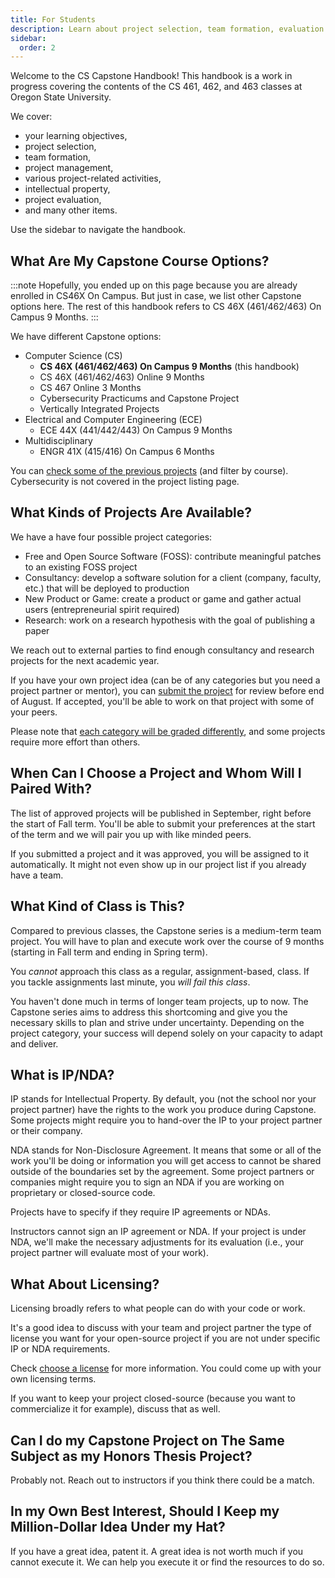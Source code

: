 ```yaml
---
title: For Students
description: Learn about project selection, team formation, evaluation criteria, and available project categories. Start planning your Capstone journey with clear objectives and expectations.
sidebar:
  order: 2
---
```



Welcome to the CS Capstone Handbook! This handbook is a work in progress covering the contents of the CS 461, 462, and 463 classes at Oregon State University.

We cover:

- your learning objectives, 
- project selection, 
- team formation,
- project management,
- various project-related activities,
- intellectual property,
- project evaluation,
- and many other items.

Use the sidebar to navigate the handbook.


## What Are My Capstone Course Options?

:::note
Hopefully, you ended up on this page because you are already enrolled in CS46X On Campus. But just in case, we list other Capstone options here. The rest of this handbook refers to CS 46X (461/462/463) On Campus 9 Months.
:::

We have different Capstone options:

- Computer Science (CS)
  - **CS 46X (461/462/463) On Campus 9 Months** (this handbook)
  - CS 46X (461/462/463) Online 9 Months
  - CS 467 Online 3 Months
  - Cybersecurity Practicums and Capstone Project
  - Vertically Integrated Projects
- Electrical and Computer Engineering (ECE)
  - ECE 44X (441/442/443) On Campus 9 Months 
- Multidisciplinary
  - ENGR 41X (415/416) On Campus 6 Months 


You can [check some of the previous projects](https://eecs.engineering.oregonstate.edu/capstone/submission/pages/browseProjects.php) (and filter by course). Cybersecurity is not covered in the project listing page.

## What Kinds of Projects Are Available?

We have a have four possible project categories:

- Free and Open Source Software (FOSS): contribute meaningful patches to an existing FOSS project
- Consultancy: develop a software solution for a client (company, faculty, etc.) that will be deployed to production
- New Product or Game: create a product or game and gather actual users (entrepreneurial spirit required)
- Research: work on a research hypothesis with the goal of publishing a paper

<LinkCard
  title="Project Categories"
  description="Learn more about their benefits, challenges, and requirements."
  href="/practicalities/categories/"
/>

We reach out to external parties to find enough consultancy and research projects for the next academic year.

If you have your own project idea (can be of any categories but you need a project partner or mentor), you can [submit the project](https://eecs.engineering.oregonstate.edu/capstone/submission/pages/) for review before end of August. If accepted, you'll be able to work on that project with some of your peers.

Please note that [each category will be graded differently](/project-evaluation/rubrics/#verification-and-validation), and some projects require more effort than others.

## When Can I Choose a Project and Whom Will I Paired With?

The list of approved projects will be published in September, right before the start of Fall term. You'll be able to submit your preferences at the start of the term and we will pair you up with like minded peers.

<LinkCard
  title="Project Selection"
  description="Learn more about selecting a project."
  href="/practicalities/selection/"
/>
<LinkCard
  title="Team Formation"
  description="Learn more about the different ways of collaborating with others."
  href="/practicalities/teams/"
/>

If you submitted a project and it was approved, you will be assigned to it automatically. It might not even show up in our project list if you already have a team.

## What Kind of Class is This?

Compared to previous classes, the Capstone series is a medium-term team project. You will have to plan and execute work over the course of 9 months (starting in Fall term and ending in Spring term).

<LinkCard
  title="The CS Capstone Series"
  description="Learn more about the different classes in the series."
  href="/learning-objectives/series/"
/>

You *cannot* approach this class as a regular, assignment-based, class. If you tackle assignments last minute, you *will fail this class*.

You haven't done much in terms of longer team projects, up to now. The Capstone series aims to address this shortcoming and give you the necessary skills to plan and strive under uncertainty. Depending on the project category, your success will depend solely on your capacity to adapt and deliver.

## What is IP/NDA?

IP stands for Intellectual Property. By default, you (not the school nor your project partner) have the rights to the work you produce during Capstone. Some projects might require you to hand-over the IP to your project partner or their company. 

NDA stands for Non-Disclosure Agreement. It means that some or all of the work you'll be doing or information you will get access to cannot be shared outside of the boundaries set by the agreement. Some project partners or companies might require you to sign an NDA if you are working on proprietary or closed-source code. 

Projects have to specify if they require IP agreements or NDAs.

Instructors cannot sign an IP agreement or NDA. If your project is under NDA, we'll make the necessary adjustments for its evaluation (i.e., your project partner will evaluate most of your work).

## What About Licensing?

Licensing broadly refers to what people can do with your code or work. 

It's a good idea to discuss with your team and project partner the type of license you want for your open-source project if you are not under specific IP or NDA requirements. 

Check [choose a license](https://choosealicense.com/) for more information. You could come up with your own licensing terms. 

If you want to keep your project closed-source (because you want to commercialize it for example), discuss that as well.

## Can I do my Capstone Project on The Same Subject as my Honors Thesis Project?

Probably not. Reach out to instructors if you think there could be a match.

## In my Own Best Interest, Should I Keep my Million-Dollar Idea Under my Hat?

If you have a great idea, patent it. A great idea is not worth much if you cannot execute it. We can help you execute it or find the resources to do so.